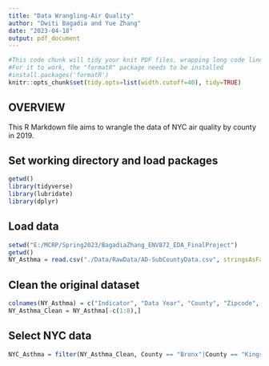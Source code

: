 ```yaml
---
title: "Data Wrangling-Air Quality"
author: "Dwiti Bagadia and Yue Zhang"
date: "2023-04-18"
output: pdf_document
---
```


```r
#This code chunk will tidy your knit PDF files, wrapping long code lines
#For it to work, the "formatR" package needs to be installed
#install.packages('formatR')
knitr::opts_chunk$set(tidy.opts=list(width.cutoff=40), tidy=TRUE)

```

## OVERVIEW

This R Markdown file aims to wrangle the data of NYC air quality by county in 2019.

## Set working directory and load packages
```r
getwd()
library(tidyverse)
library(lubridate)
library(dplyr)
```

## Load data
```r
setwd("E:/MCRP/Spring2023/BagadiaZhang_ENV872_EDA_FinalProject")
getwd()
NY_Asthma = read.csv("./Data/RawData/AD-SubCountyData.csv", stringsAsFactors = TRUE)

```

## Clean the original dataset
```r
colnames(NY_Asthma) = c("Indicator", "Data Year", "County", "Zipcode", "Numbers", "Rate per 10k")
NY_Asthma_Clean = NY_Asthma[-c(1:8),]

```

## Select NYC data
```r
NYC_Asthma = filter(NY_Asthma_Clean, County == "Bronx"|County == "Kings"|County == "New York"|County == "Queens"|County == "Richmond")

```